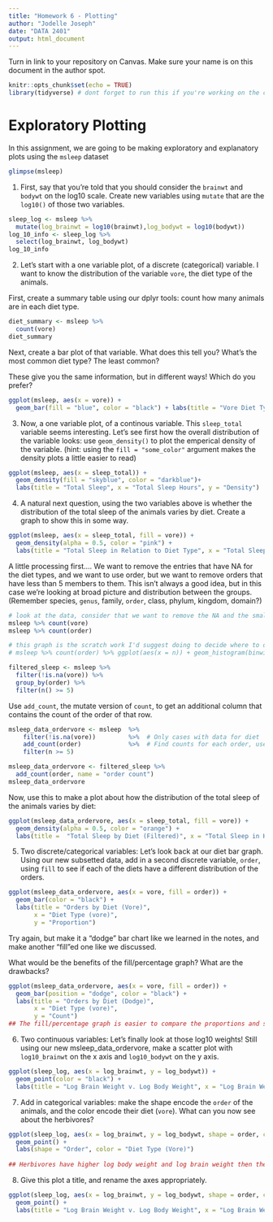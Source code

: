 ---
title: "Homework 6 - Plotting"
author: "Jodelle Joseph"
date: "DATA 2401"
output: html_document
---


Turn in link to your repository on Canvas. Make sure your name is on this document in the author spot.

```{r setup, include=FALSE}
knitr::opts_chunk$set(echo = TRUE)
library(tidyverse) # dont forget to run this if you're working on the console! 
```

# Exploratory Plotting

In this assignment, we are going to be making exploratory and explanatory plots using the `msleep` dataset

```{r}
glimpse(msleep)
```


1. First, say that you're told that you should consider the `brainwt` and `bodywt` on the log10 scale. Create new variables using `mutate` that are the `log10()` of those two variables.

```{r}
sleep_log <- msleep %>%
  mutate(log_brainwt = log10(brainwt),log_bodywt = log10(bodywt))
log_10_info <- sleep_log %>%
  select(log_brainwt, log_bodywt)
log_10_info
```

2. Let's start with a one variable plot, of a discrete (categorical) variable. I want to know the distribution of the variable `vore`, the diet type of the animals. 

First, create a summary table using our dplyr tools: count how many animals are in each diet type. 

```{r}
diet_summary <- msleep %>%
  count(vore)
diet_summary
```

Next, create a bar plot of that variable. What does this tell you? What's the most common diet type? The least common? 

These give you the same information, but in different ways! Which do you prefer? 


```{r}
ggplot(msleep, aes(x = vore)) +
  geom_bar(fill = "blue", color = "black") + labs(title = "Vore Diet Type Variations", "Diet Type/Vore", y = "count")
```


3. Now, a one variable plot, of a continous variable. This `sleep_total` variable seems interesting. Let's see first how the overall distribution of the variable looks: use `geom_density()` to plot the emperical density of the variable. (hint: using the `fill = "some_color"` argument makes the density plots a little easier to read)

```{r}
ggplot(msleep, aes(x = sleep_total)) +
  geom_density(fill = "skyblue", color = "darkblue")+
  labs(title = "Total Sleep", x = "Total Sleep Hours", y = "Density")
```

4. A natural next question, using the two variables above is whether the distribution of the total sleep of the animals varies by diet. Create a graph to show this in some way. 

```{r}
ggplot(msleep, aes(x = sleep_total, fill = vore)) + 
  geom_density(alpha = 0.5, color = "pink") + 
  labs(title = "Total Sleep in Relation to Diet Type", x = "Total Sleep in Hours", y = "Density")
```

A little processing first.... We want to remove the entries that have NA for the diet types, and we want to use order, but we want to remove orders that have less than 5 members to them. This isn't always a good idea, but in this case we're looking at broad picture and distribution between the groups.  (Remember species, `genus`, family, `order`, class, phylum, kingdom, domain?)

```{r}
# look at the data, consider that we want to remove the NA and the small orders. 
msleep %>% count(vore)
msleep %>% count(order)

# this graph is the scratch work I'd suggest doing to decide where to draw the cutoff 
# msleep %>% count(order) %>% ggplot(aes(x = n)) + geom_histogram(binwidth = 1)

filtered_sleep <- msleep %>%
  filter(!is.na(vore)) %>%
  group_by(order) %>%
  filter(n() >= 5)

```

Use `add_count`, the mutate version of `count`, to get an additional column that contains the count of the order of that row. 
```{r}
msleep_data_ordervore <- msleep  %>%
    filter(!is.na(vore))         %>%  # Only cases with data for diet
    add_count(order)             %>%  # Find counts for each order, use ?add_count  for more info
    filter(n >= 5)    

msleep_data_ordervore <- filtered_sleep %>%
  add_count(order, name = "order count")
msleep_data_ordervore
```

Now, use this to make a plot about how the distribution of the total sleep of the animals varies by diet:

```{r}
ggplot(msleep_data_ordervore, aes(x = sleep_total, fill = vore)) +
  geom_density(alpha = 0.5, color = "orange") +
  labs(title =  "Total Sleep by Diet (Filtered)", x = "Total Sleep in Hours", y = "Density")
```

5. Two discrete/categorical variables: Let's look back at our diet bar graph. Using our new subsetted data, add in a second discrete variable, `order`, using `fill` to see if each of the diets have a different distribution of the orders. 

```{r}
ggplot(msleep_data_ordervore, aes(x = vore, fill = order)) +
  geom_bar(color = "black") +
  labs(title = "Orders by Diet (Vore)",
       x = "Diet Type (vore)",
       y = "Proportion")
```

Try again, but make it a "dodge" bar chart like we learned in the notes, and make another  "fill"ed one like we discussed.

What would be the benefits of the fill/percentage graph? What are the drawbacks? 

```{r}
ggplot(msleep_data_ordervore, aes(x = vore, fill = order)) +
  geom_bar(position = "dodge", color = "black") +
  labs(title = "Orders by Diet (Dodge)",
       x = "Diet Type (vore)",
       y = "Count")
## The fill/percentage graph is easier to compare the proportions and shows more clearly how the orders relate to each diet type. Drawbacks could be possible clutter of data and not a good representation of proportions like the first graph.
```

6. Two continuous variables: Let's finally look at those log10 weights! Still using our new msleep_data_ordervore, make a scatter plot with `log10_brainwt` on the x axis and `log10_bodywt` on the y axis. 

```{r}
ggplot(sleep_log, aes(x = log_brainwt, y = log_bodywt)) +
  geom_point(color = "black") +
  labs(title = "Log Brain Weight v. Log Body Weight", x = "Log Brain Weight in kg", y = "Log Body Weight in kg")

```


7. Add in categorical variables: make the shape encode the `order` of the animals, and the color encode their diet (`vore`). What can you now see about the herbivores? 

```{r}
ggplot(sleep_log, aes(x = log_brainwt, y = log_bodywt, shape = order, color = vore)) +
  geom_point() +
  labs(shape = "Order", color = "Diet Type (Vore)") 
  
## Herbivores have higher log body weight and log brain weight then the other orders with carnivore and omnivore diet types 
```

8. Give this plot a title, and rename the axes appropriately. 

```{r}
ggplot(sleep_log, aes(x = log_brainwt, y = log_bodywt, shape = order, color = vore)) +
  geom_point() +
  labs(title = "Log Brain Weight v. Log Body Weight", x = "Log Brain Weight in kg", y = "Log Body Weight in kg", shape = "Order", color = "Diet Type (Vore)")
 

```
